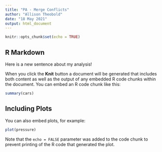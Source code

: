```yaml
---
title: "PA - Merge Conflicts"
author: "Allison Theobold"
date: "18 May 2021"
output: html_document
---
```


```r
knitr::opts_chunk$set(echo = TRUE)
```

## R Markdown

Here is a new sentence about my analysis!

When you click the **Knit** button a document will be generated that includes both content as well as the output of any embedded R code chunks within the document. You can embed an R code chunk like this:

```r
summary(cars)
```

## Including Plots

You can also embed plots, for example:

```r
plot(pressure)
```

Note that the `echo = FALSE` parameter was added to the code chunk to prevent printing of the R code that generated the plot.
